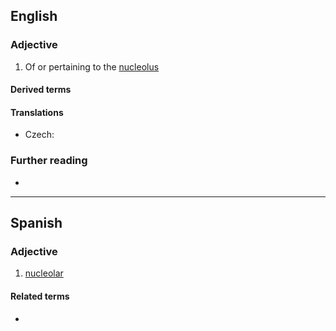 ==English==

===Adjective===
{{en-adj|-}}

# Of or pertaining to the [[nucleolus]]

====Derived terms====
{{der3|en
|perinucleolar
|extranucleolar
|polynucleolar
|mononucleolar
|multinucleolar
|intranucleolar
|antinucleolar
|prenucleolar
|subnucleolar}}

====Translations====
{{trans-top|of or pertaining to the nucleolus}}
* Czech: {{t|cs|nukleolární}}
{{trans-mid}}
{{trans-bottom}}

===Further reading===
* {{R:OneLook}}

----

==Spanish==

===Adjective===
{{es-adj|pl=nucleolares}}

# [[#English|nucleolar]]

====Related terms====
* {{l|es|nucléolo}}
